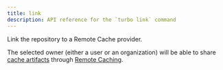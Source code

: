```yaml
---
title: link
description: API reference for the `turbo link` command
---
```


Link the repository to a Remote Cache provider.

The selected owner (either a user or an organization) will be able to share [cache artifacts](/repo/docs/core-concepts/remote-caching) through [Remote Caching](/repo/docs/core-concepts/remote-caching).
